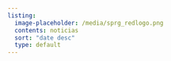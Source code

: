 ```yaml
---
listing:
  image-placeholder: /media/sprg_redlogo.png
  contents: noticias
  sort: "date desc"
  type: default
---
```


